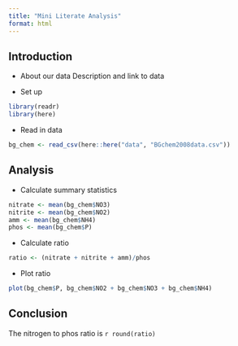 ```yaml
---
title: "Mini Literate Analysis"
format: html
---
```


## Introduction

- About our data
Description and link to data

- Set up
```r
library(readr)
library(here)
```


- Read in data

```r
bg_chem <- read_csv(here::here("data", "BGchem2008data.csv"))
```



## Analysis
- Calculate summary statistics

```r
nitrate <- mean(bg_chem$NO3)
nitrite <- mean(bg_chem$NO2)
amm <- mean(bg_chem$NH4)
phos <- mean(bg_chem$P)

```


- Calculate ratio

```r
ratio <- (nitrate + nitrite + amm)/phos
```


- Plot ratio

```r
plot(bg_chem$P, bg_chem$NO2 + bg_chem$NO3 + bg_chem$NH4)
```



## Conclusion

The nitrogen to phos ratio is `r round(ratio)`

